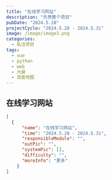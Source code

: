 ```yaml
---
title: "在线学习网站"
description: "负责整个项目"
pubDate: "2024.5.28"
projectCycle: "2024.5.28 - 2024.5.31"
image: /image/image3.png
categories:
  - 私活项目
tags:
  - vue
  - python
  - web
  - 大屏
  - 百度地图
---
```


## 在线学习网站

```json
[
  {
      "name": "在线学习网站",
      "time": "2024.5.28 - 2024.5.31",
      "responsibleModule": "",
      "outPic": "",
      "systemPic": [],
      "difficulty": "",
      "moreInfo": "更多"
    }
]
```
